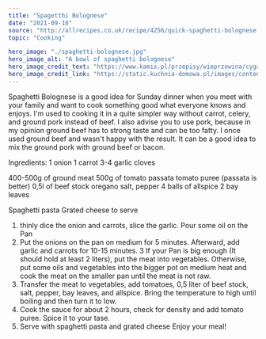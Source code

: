 ---
title: "Spagetthi Bolognese"
date: "2021-09-18"
source: "http://allrecipes.co.uk/recipe/4256/quick-spaghetti-bolognese.aspx"
topic: "Cooking"

hero_image: "./spaghetti-bolognese.jpg"
hero_image_alt: "A bowl of spaghetti bolognese"
hero_image_credit_text: "https://www.kamis.pl/przepisy/wieprzowina/cyganski-kociolek-z-kielbasa"
hero_image_credit_link: "https://static.kuchnia-domowa.pl/images/content/202/spaghetti-bolognese.jpg"
---

Spaghetti Bolognese is a good idea for Sunday dinner
when you meet with your family and want to cook something good what everyone knows and enjoys. I'm used to
cooking it in a quite simpler way without carrot, celery, and ground pork instead of beef. I also advise you to use pork, because in
my opinion ground beef has to strong taste and can be too fatty. I once used ground beef and wasn't happy with the result.
It can be a good idea to mix the ground pork with ground beef
or bacon.

Ingredients:
1 onion 
1 carrot
3-4 garlic cloves

400-500g of ground meat
500g of tomato passata tomato puree
(passata is better)
0,5l of beef stock 
oregano
salt, pepper
4 balls of allspice
2 bay leaves

Spaghetti pasta
Grated cheese to serve

1. thinly dice the onion and carrots, slice the garlic. Pour some oil on the Pan
2. Put the onions on the pan on medium for 5 minutes. Afterward, add
garlic and carrots for 10-15 minutes.
3 If your Pan is big enough (It should hold at least 2 liters), put the meat into vegetables. Otherwise, put some oils and vegetables into the bigger pot on medium heat 
and cook the meat on the smaller pan until the meat is not raw.
4. Transfer the meat to vegetables, add tomatoes, 0,5 liter of beef stock, salt, pepper, bay leaves, and allspice. Bring the temperature to high until boiling and then turn it to low.
5. Cook the sauce for about 2 hours, check for density and add tomato puree. 
Spice it to your tase. 
6. Serve with spaghetti pasta and grated cheese
Enjoy your meal!



